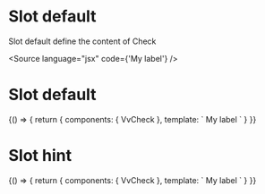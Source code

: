 

<Meta title="Components/Check/Slots" component={VvCheck} />

# Slot default

Slot default define the content of Check

<Source
	language="jsx"
	code={'<vv-check name="r1" value="1">My label</vv-check>'}
/>

# Slot default

<Canvas>
	<Story name="default">
		{() => {
			return {
				components: { VvCheck },
				template: `
					<vv-check name="r1" value="1">
						My label
					</vv-check>
                    `
			}
		}}
	</Story>
</Canvas>

# Slot hint

<Canvas>
	<Story name="hint">
		{() => {
			return {
				components: { VvCheck },
				template: `
					<vv-check name="r1" value="1">
						My label
						<template #hint="{value}">
							Selected value: {{value}}
						</template>
					</vv-check>
                    `
			}
		}}
	</Story>
</Canvas>
